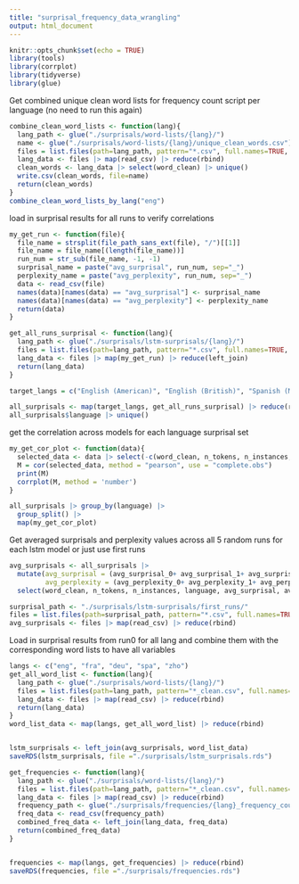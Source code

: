 ```yaml
---
title: "surprisal_frequency_data_wrangling"
output: html_document
---
```


```r
knitr::opts_chunk$set(echo = TRUE)
library(tools)
library(corrplot)
library(tidyverse)
library(glue)
```

Get combined unique clean word lists for frequency count script per language (no need to run this again)
```r
combine_clean_word_lists <- function(lang){
  lang_path <- glue("./surprisals/word-lists/{lang}/")
  name <- glue("./surprisals/word-lists/{lang}/unique_clean_words.csv")
  files = list.files(path=lang_path, pattern="*.csv", full.names=TRUE, recursive=FALSE)
  lang_data <- files |> map(read_csv) |> reduce(rbind)
  clean_words <- lang_data |> select(word_clean) |> unique()
  write.csv(clean_words, file=name)
  return(clean_words)
}
combine_clean_word_lists_by_lang("eng")
```


load in surprisal results for all runs to verify correlations
```r

my_get_run <- function(file){
  file_name = strsplit(file_path_sans_ext(file), "/")[[1]]
  file_name = file_name[(length(file_name))]
  run_num = str_sub(file_name, -1, -1)
  surprisal_name = paste("avg_surprisal", run_num, sep="_")
  perplexity_name = paste("avg_perplexity", run_num, sep="_")
  data <- read_csv(file)
  names(data)[names(data) == "avg_surprisal"] <- surprisal_name
  names(data)[names(data) == "avg_perplexity"] <- perplexity_name
  return(data)
}

get_all_runs_surprisal <- function(lang){
  lang_path <- glue("./surprisals/lstm-surprisals/{lang}/")
  files = list.files(path=lang_path, pattern="*.csv", full.names=TRUE, recursive=FALSE)
  lang_data <- files |> map(my_get_run) |> reduce(left_join)
  return(lang_data)
}

target_langs = c("English (American)", "English (British)", "Spanish (Mexican)", "Spanish (European)", "German", "Mandarin (Beijing)", "Mandarin (Taiwanese)", "French (Quebecois)")

all_surprisals <- map(target_langs, get_all_runs_surprisal) |> reduce(rbind)
all_surprisals$language |> unique()


```

get the correlation across models for each language surprisal set 

```r

my_get_cor_plot <- function(data){
  selected_data <- data |> select(-c(word_clean, n_tokens, n_instances, language))
  M = cor(selected_data, method = "pearson", use = "complete.obs")
  print(M)
  corrplot(M, method = 'number')
}

all_surprisals |> group_by(language) |> 
  group_split() |>
  map(my_get_cor_plot)

```

Get averaged surprisals and perplexity values across all 5 random runs for each lstm model or just use first runs
```r
avg_surprisals <- all_surprisals |> 
  mutate(avg_surprisal = (avg_surprisal_0+ avg_surprisal_1+ avg_surprisal_2+ avg_surprisal_3+ avg_surprisal_4)/5,
         avg_perplexity = (avg_perplexity_0+ avg_perplexity_1+ avg_perplexity_2+ avg_perplexity_3+ avg_perplexity_4)/5) |>
  select(word_clean, n_tokens, n_instances, language, avg_surprisal, avg_perplexity)

```

```r
surprisal_path <- "./surprisals/lstm-surprisals/first_runs/"
files = list.files(path=surprisal_path, pattern="*.csv", full.names=TRUE, recursive=FALSE)
avg_surprisals <- files |> map(read_csv) |> reduce(rbind)
```

Load in surprisal results from run0 for all lang and combine them with the corresponding word lists to have all variables
```r
langs <- c("eng", "fra", "deu", "spa", "zho")
get_all_word_list <- function(lang){
  lang_path <- glue("./surprisals/word-lists/{lang}/")
  files = list.files(path=lang_path, pattern="*_clean.csv", full.names=TRUE, recursive=FALSE)
  lang_data <- files |> map(read_csv) |> reduce(rbind)
  return(lang_data)
}
word_list_data <- map(langs, get_all_word_list) |> reduce(rbind)


lstm_surprisals <- left_join(avg_surprisals, word_list_data)
saveRDS(lstm_surprisals, file ="./surprisals/lstm_surprisals.rds")

```

```r

get_frequencies <- function(lang){
  lang_path <- glue("./surprisals/word-lists/{lang}/")
  files = list.files(path=lang_path, pattern="*_clean.csv", full.names=TRUE, recursive=FALSE)
  lang_data <- files |> map(read_csv) |> reduce(rbind)
  frequency_path <- glue("./surprisals/frequencies/{lang}_frequency_counts.csv")
  freq_data <- read_csv(frequency_path)
  combined_freq_data <- left_join(lang_data, freq_data)
  return(combined_freq_data)
}


frequencies <- map(langs, get_frequencies) |> reduce(rbind)
saveRDS(frequencies, file ="./surprisals/frequencies.rds")

```
